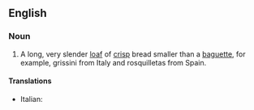 ==English==

===Noun===
{{en-noun}}

# A long, very slender [[loaf]] of [[crisp]] bread smaller than a [[baguette]], for example, grissini from Italy and rosquilletas from Spain.

====Translations====
{{top}}
* Italian: {{t-|it|grissino|m}}
{{mid}}

{{bottom}}